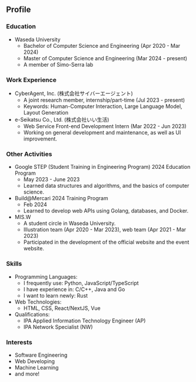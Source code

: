 ## Profile

### Education

- Waseda University
  - Bachelor of Computer Science and Engineering (Apr 2020 - Mar 2024)
  - Master of Computer Science and Engineering (Mar 2024 - present)
  - A member of Simo-Serra lab

### Work Experience

- CyberAgent, Inc. (株式会社サイバーエージェント)
  - A joint research member, internship/part-time (Jul 2023 - present)
  - Keywords: Human-Computer Interaction, Large Language Model, Layout Generation
- e-Seikatsu Co., Ltd. (株式会社いい生活)
  - Web Service Front-end Development Intern (Mar 2022 - Jun 2023)
  - Working on general development and maintenance, as well as UI improvement.

### Other Activities

- Google STEP (Student Training in Engineering Program) 2024 Education Program
  - May 2023 - June 2023
  - Learned data structures and algorithms, and the basics of computer science.
- Build@Mercari 2024 Training Program
  - Feb 2024
  - Learned to develop web APIs using Golang, databases, and Docker.
- MIS.W
  - A student circle in Waseda University.
  - Illustration team (Apr 2020 - Mar 2023), web team (Apr 2021 - Mar 2023)
  - Participated in the development of the official website and the event website.

### Skills

- Programming Languages:
  - I frequently use: Python, JavaScript/TypeScript
  - I have experience in: C/C++, Java and Go
  - I want to learn newly: Rust
- Web Technologies:
  - HTML, CSS, React/NextJS, Vue
- Qualifications:
  - IPA Applied Information Technology Engineer (AP)
  - IPA Network Specialist (NW)

### Interests

- Software Engineering
- Web Developing
- Machine Learning
- and more!
